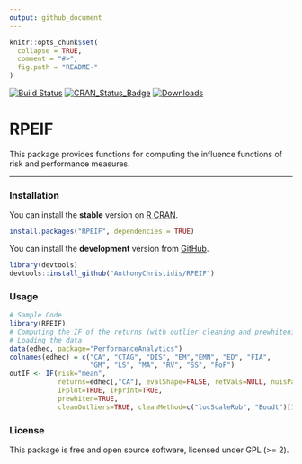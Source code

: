 ```yaml
---
output: github_document
---
```


```r
knitr::opts_chunk$set(
  collapse = TRUE,
  comment = "#>",
  fig.path = "README-"
)
```

[![Build Status](https://travis-ci.org/AnthonyChristidis/RPEIF.svg?branch=master)](https://travis-ci.com/AnthonyChristidis/RPEIF) [![CRAN\_Status\_Badge](http://www.r-pkg.org/badges/version/RPEIF)](https://cran.r-project.org/package=RPEIF) [![Downloads](http://cranlogs.r-pkg.org/badges/RPEIF)](https://cran.r-project.org/package=RPEIF)

RPEIF
==========

This package provides functions for computing the influence functions of risk and performance measures.

------------------------------------------------------------------------

### Installation

You can install the **stable** version on [R CRAN](https://cran.r-project.org/package=RPEIF).

```r
install.packages("RPEIF", dependencies = TRUE)
```

You can install the **development** version from [GitHub](https://github.com/AnthonyChristidis/RPEIF).

``` r
library(devtools)
devtools::install_github("AnthonyChristidis/RPEIF")
```

### Usage

``` r
# Sample Code
library(RPEIF)
# Computing the IF of the returns (with outlier cleaning and prewhitening)
# Loading the data
data(edhec, package="PerformanceAnalytics")
colnames(edhec) = c("CA", "CTAG", "DIS", "EM","EMN", "ED", "FIA",
                    "GM", "LS", "MA", "RV", "SS", "FoF")
outIF <- IF(risk="mean",
            returns=edhec[,"CA"], evalShape=FALSE, retVals=NULL, nuisPars=NULL,
            IFplot=TRUE, IFprint=TRUE,
            prewhiten=TRUE,
            cleanOutliers=TRUE, cleanMethod=c("locScaleRob", "Boudt")[1], eff=0.99, alpha.robust=0.05)
```

### License

This package is free and open source software, licensed under GPL (&gt;= 2).